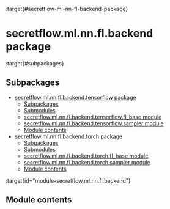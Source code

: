 :target{#secretflow-ml-nn-fl-backend-package}

# secretflow\.ml.nn.fl.backend package

:target{#subpackages}

## Subpackages

<TableOfContents>


  - [secretflow.ml.nn.fl.backend.tensorflow package](secretflow.ml.nn.fl.backend.ml.nn.fl.backend.tensorflow.mdx)
    - [Subpackages](secretflow.ml.nn.fl.backend.ml.nn.fl.backend.tensorflow.mdx#subpackages)
    - [Submodules](secretflow.ml.nn.fl.backend.ml.nn.fl.backend.tensorflow.mdx#submodules)
    - [secretflow.ml.nn.fl.backend.tensorflow.fl\_base module](secretflow.ml.nn.fl.backend.ml.nn.fl.backend.tensorflow.mdx#module-secretflow.ml.nn.fl.backend.tensorflow.fl_base)
    - [secretflow.ml.nn.fl.backend.tensorflow.sampler module](secretflow.ml.nn.fl.backend.ml.nn.fl.backend.tensorflow.mdx#module-secretflow.ml.nn.fl.backend.tensorflow.sampler)
    - [Module contents](secretflow.ml.nn.fl.backend.ml.nn.fl.backend.tensorflow.mdx#module-secretflow.ml.nn.fl.backend.tensorflow)
  - [secretflow.ml.nn.fl.backend.torch package](secretflow.ml.nn.fl.backend.ml.nn.fl.backend.torch.mdx)
    - [Subpackages](secretflow.ml.nn.fl.backend.ml.nn.fl.backend.torch.mdx#subpackages)
    - [Submodules](secretflow.ml.nn.fl.backend.ml.nn.fl.backend.torch.mdx#submodules)
    - [secretflow.ml.nn.fl.backend.torch.fl\_base module](secretflow.ml.nn.fl.backend.ml.nn.fl.backend.torch.mdx#module-secretflow.ml.nn.fl.backend.torch.fl_base)
    - [secretflow.ml.nn.fl.backend.torch.sampler module](secretflow.ml.nn.fl.backend.ml.nn.fl.backend.torch.mdx#module-secretflow.ml.nn.fl.backend.torch.sampler)
    - [Module contents](secretflow.ml.nn.fl.backend.ml.nn.fl.backend.torch.mdx#module-secretflow.ml.nn.fl.backend.torch)
</TableOfContents>

:target{id="module-secretflow.ml.nn.fl.backend"}

## Module contents
